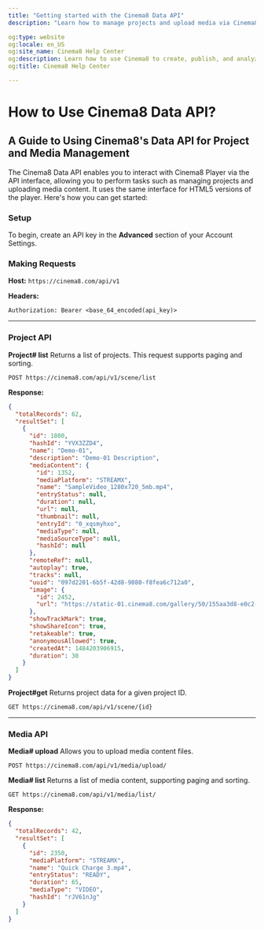 ```yaml
---
title: "Getting started with the Cinema8 Data API"
description: "Learn how to manage projects and upload media via Cinema8’s Data API for seamless interaction with player data. Visit Cinema8."

og:type: website
og:locale: en_US
og:site_name: Cinema8 Help Center
og:description: Learn how to use Cinema8 to create, publish, and analyze interactive videos.
og:title: Cinema8 Help Center

---
```


# How to Use Cinema8 Data API?

## A Guide to Using Cinema8's Data API for Project and Media Management

The Cinema8 Data API enables you to interact with Cinema8 Player via the API interface, allowing you to perform tasks such as managing projects and uploading media content. It uses the same interface for HTML5 versions of the player. Here's how you can get started:

### Setup

To begin, create an API key in the **Advanced** section of your Account Settings.

### Making Requests

**Host:** `https://cinema8.com/api/v1`

**Headers:**

```
Authorization: Bearer <base_64_encoded(api_key)>
```

---

### Project API

**Project# list**
Returns a list of projects. This request supports paging and sorting.

```http
POST https://cinema8.com/api/v1/scene/list
```

**Response:**

```json
{
  "totalRecords": 62,
  "resultSet": [
    {
      "id": 1800,
      "hashId": "YVX3ZZD4",
      "name": "Demo-01",
      "description": "Demo-01 Description",
      "mediaContent": {
        "id": 1352,
        "mediaPlatform": "STREAMX",
        "name": "SampleVideo_1280x720_5mb.mp4",
        "entryStatus": null,
        "duration": null,
        "url": null,
        "thumbnail": null,
        "entryId": "0_xqsmyhxo",
        "mediaType": null,
        "mediaSourceType": null,
        "hashId": null
      },
      "remoteRef": null,
      "autoplay": true,
      "tracks": null,
      "uuid": "097d2201-6b5f-42d8-9080-f8fea6c712a0",
      "image": {
        "id": 2452,
        "url": "https://static-01.cinema8.com/gallery/50/155aa3d8-e0c2-494f-ada7-7826c2219741/16"
      },
      "showTrackMark": true,
      "showShareIcon": true,
      "retakeable": true,
      "anonymousAllowed": true,
      "createdAt": 1484203906915,
      "duration": 30
    }
  ]
}
```

**Project#get**
Returns project data for a given project ID.

```http
GET https://cinema8.com/api/v1/scene/{id}
```

---

### Media API

**Media# upload**
Allows you to upload media content files.

```http
POST https://cinema8.com/api/v1/media/upload/
```

**Media# list**
Returns a list of media content, supporting paging and sorting.

```http
GET https://cinema8.com/api/v1/media/list/
```

**Response:**

```json
{
  "totalRecords": 42,
  "resultSet": [
    {
      "id": 2350,
      "mediaPlatform": "STREAMX",
      "name": "Quick Charge 3.mp4",
      "entryStatus": "READY",
      "duration": 65,
      "mediaType": "VIDEO",
      "hashId": "rJV61nJg"
    }
  ]
}
```

